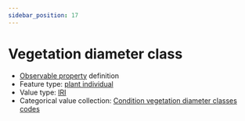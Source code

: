 ```yaml
---
sidebar_position: 17
---
```



# Vegetation diameter class

- [Observable property](/viewers/dawe-vocabs?uri=https://linked.data.gov.au/def/nrm/84369f9d-bcf3-4054-b200-797c8ae3064f) definition
- Feature type: [plant individual](http://linked.data.gov.au/def/tern-cv/60d7edf8-98c6-43e9-841c-e176c334d270)
- Value type: [IRI](https://w3id.org/tern/ontologies/tern/IRI)
- Categorical value collection: [Condition vegetation diameter classes codes](/viewers/dawe-vocabs?uri=https://linked.data.gov.au/def/nrm/fe0b8990-dc4c-4fc7-85e8-be08da5721a0)

<Example protocolModule="condition-point-intercept" observableProperty="https://linked.data.gov.au/def/nrm/84369f9d-bcf3-4054-b200-797c8ae3064f" />
